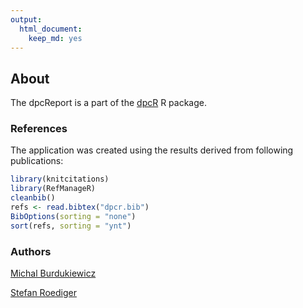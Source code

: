 ```yaml
---
output: 
  html_document: 
    keep_md: yes
---
```

## About

The dpcReport is a part of the [dpcR](http://github.com/michbur/dpcR) R package.

### References

The application was created using the results derived from following publications: 

```r
library(knitcitations)
library(RefManageR)
cleanbib()
refs <- read.bibtex("dpcr.bib")
BibOptions(sorting = "none")
sort(refs, sorting = "ynt")
```

### Authors

[Michal Burdukiewicz](https://github.com/michbur)  

[Stefan Roediger](http://www.hs-lausitz.de/groups/multiplex-assays/bildbasierte-assays-imagebased-assays/members.html)  